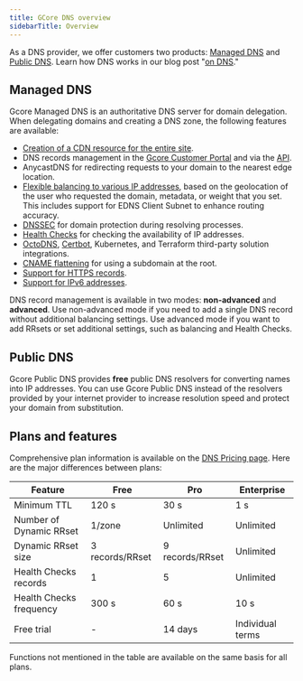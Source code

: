 ---
title: GCore DNS overview
sidebarTitle: Overview
---

As a DNS provider, we offer customers two products: [Managed DNS](https://gcore.com/dns) and [Public DNS](https://gcore.com/public-dns). Learn how DNS works in our blog post "[on DNS](https://gcore.com/learning/what-is-dns-how-does-it-work)."

## Managed DNS

Gcore Managed DNS is an authoritative DNS server for domain delegation. When delegating domains and creating a DNS zone, the following features are available:

  * [Creation of a CDN resource for the entire site](/cdn/getting-started/create-a-cdn-resource/create-a-cdn-resource-for-the-entire-site).
  * DNS records management in the [Gcore Customer Portal](https://dns.gcore.com/zones) and via the [API](https://api.gcore.com/docs/dns).
  * AnycastDNS for redirecting requests to your domain to the nearest edge location.
  * [Flexible balancing to various IP addresses](/dns/dns-records/configure-weight-balancing-and-geobalancing), based on the geolocation of the user who requested the domain, metadata, or weight that you set. This includes support for EDNS Client Subnet to enhance routing accuracy.
  * [DNSSEC](/dns/getting-started-with-dnssec) for domain protection during resolving processes.
  * [Health Checks](/dns/dns-failover/configure-and-use-dns-failover) for checking the availability of IP addresses.
  * [OctoDNS](/dns/dns-plugins/use-gcore-dns-as-a-secondary-dns-with-octodns), [Certbot](/dns/dns-plugins/get-a-let-s-encrypt-certificate-with-certbot), Kubernetes, and Terraform third-party solution integrations.
  * [CNAME flattening](/dns/dns-records/specify-cname-at-root) for using a subdomain at the root.
  * [Support for HTTPS records](/dns/dns-records/what-is-an-https-record-and-how-is-it-configured).
  * [Support for IPv6 addresses](/dns/dns-records#aaaa-record).



DNS record management is available in two modes: **non-advanced** and **advanced**. Use non-advanced mode if you need to add a single DNS record without additional balancing settings. Use advanced mode if you want to add RRsets or set additional settings, such as balancing and Health Checks.

## Public DNS

Gcore Public DNS provides **free** public DNS resolvers for converting names into IP addresses. You can use Gcore Public DNS instead of the resolvers provided by your internet provider to increase resolution speed and protect your domain from substitution.

## Plans and features

Comprehensive plan information is available on the [DNS Pricing page](https://gcore.com/pricing/edge-network#dns). Here are the major differences between plans:

**Feature** | **Free** | **Pro** | **Enterprise**  
---|---|---|---  
Minimum TTL | 120 s | 30 s | 1 s  
Number of Dynamic RRset | 1/zone | Unlimited | Unlimited  
Dynamic RRset size | 3 records/RRset | 9 records/RRset | Unlimited  
Health Checks records | 1 | 5 | Unlimited  
Health Checks frequency | 300 s | 60 s | 10 s  
Free trial | - | 14 days | Individual terms  
  
Functions not mentioned in the table are available on the same basis for all plans.